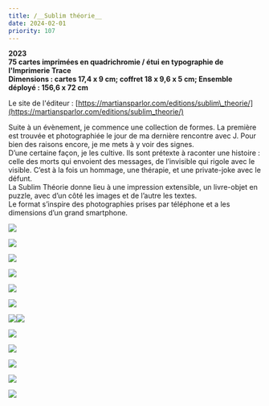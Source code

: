 ```yaml
---
title: /__Sublim théorie__
date: 2024-02-01
priority: 107
---
```

**2023**\
**75 cartes imprimées en quadrichromie / étui en typographie de l'Imprimerie Trace**\
**Dimensions : cartes 17,4 x 9 cm; coffret 18 x 9,6 x 5 cm; Ensemble déployé : 156,6 x 72 cm**

Le site de l'éditeur : [https://martiansparlor.com/editions/sublim\_theorie/](https://martiansparlor.com/editions/sublim_theorie/)

Suite à un évènement, je commence une collection de formes. La première est trouvée et photographiée le jour de ma dernière rencontre avec J. Pour bien des raisons encore, je me mets à y voir des signes.\
D’une certaine façon, je les cultive. Ils sont prétexte à raconter une histoire : celle des morts qui envoient des messages, de l’invisible qui rigole avec le visible. C’est à la fois un hommage, une thérapie, et une private-joke avec le défunt.\
La Sublim Théorie donne lieu à une impression extensible, un livre-objet en puzzle, avec d’un côté les images et de l’autre les textes.\
Le format s’inspire des photographies prises par téléphone et a les dimensions d’un grand smartphone.&#x20;

![](src/assets/images/projects/sublim-theorie/1_DSC09541_R1.jpg)

![](src/assets/images/projects/sublim-theorie/2_DSC09587_R1.jpg)

![](src/assets/images/projects/sublim-theorie/3_DSC09614_R1.jpg)

![](src/assets/images/projects/sublim-theorie/z_DSC09611_R3.jpg)

![](src/assets/images/projects/sublim-theorie/8_DSC09493_R3.jpg)

![](src/assets/images/projects/sublim-theorie/6_DSC09593_R1.jpg)

![](src/assets/images/projects/sublim-theorie/10_DSC09544_R2.jpg)![](src/assets/images/projects/sublim-theorie/1_DSC09155_R2.jpg)

![](src/assets/images/projects/sublim-theorie/3_DSC09139_R1.jpg)

![](src/assets/images/projects/sublim-theorie/4_DSC09101_R1.jpg)

![](src/assets/images/projects/sublim-theorie/5_DSC09098_R3.jpg)

![](src/assets/images/projects/sublim-theorie/6_DSC09126_R3.jpg)

![](src/assets/images/projects/sublim-theorie/7_DSC09174_R2.jpg)
